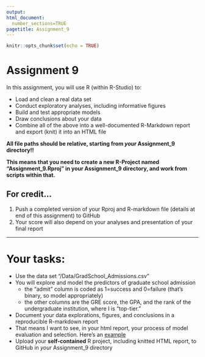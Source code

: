 ---
output: 
html_document:
  number_sections=TRUE
pagetitle: Assignment_9
---


```{r setup, include=FALSE}
knitr::opts_chunk$set(echo = TRUE)
```

# **Assignment 9**

In this assignment, you will use R (within R-Studio) to:
  
+ Load and clean a real data set
+ Conduct exploratory analyses, including informative figures
+ Build and test appropriate models
+ Draw conclusions about your data
+ Combine all of the above into a well-documented R-Markdown report and export (knit) it into an HTML file

**All file paths should be relative, starting from *your* Assignment_9 directory!!**

**This means that you need to create a new R-Project named "Assignment_9.Rproj" in your Assignment_9 directory, and work from scripts within that.**


## **For credit...**

1.  Push a completed version of your Rproj and R-markdown file (details at end of this assignment) to GitHub
2.  Your score will also depend on your analyses and presentation of your final report

____________

# Your tasks:

+ Use the data set "/Data/GradSchool_Admissions.csv"
+ You will explore and model the predictors of graduate school admission
  - the "admit" column is coded as 1=success and 0=failure (that's binary, so model appropriately)
  - the other columns are the GRE score, the GPA, and the rank of the undergraduate institution, where I is "top-tier."
+ Document your data explorations, figures, and conclusions in a reproducible R-markdown report
+ That means I want to see, in your html report, your process of model evaluation and selection. Here's an [example](https://gzahn.github.io/data-course/Repository/Assignments/Assignment_9/example.html){target="_blank"}
+ Upload your **self-contained** R project, including knitted HTML report, to GitHub in *your* Assignment_9 directory


